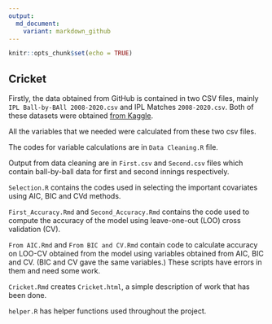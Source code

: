 ```yaml
---
output:
  md_document:
    variant: markdown_github
---
```



```r
knitr::opts_chunk$set(echo = TRUE)
```


## Cricket

Firstly, the data obtained from GitHub is contained in two CSV files, mainly `IPL Ball-by-BAll 2008-2020.csv` and IPL Matches `2008-2020.csv`. Both of these datasets were obtained [from Kaggle](https://www.kaggle.com/datasets/patrickb1912/ipl-complete-dataset-20082020).

All the variables that we needed were calculated from these two csv files.

The codes for variable calculations are in `Data Cleaning.R` file.

Output from data cleaning are in `First.csv` and `Second.csv` files which contain ball-by-ball data for first and second innings respectively.

`Selection.R` contains the codes used in selecting the important covariates using AIC, BIC and CVd methods.

`First_Accuracy.Rmd` and `Second_Accuracy.Rmd` contains the code used to compute the accuracy of the model using leave-one-out (LOO) cross validation (CV).

`From AIC.Rmd` and `From BIC and CV.Rmd` contain code to calculate accuracy on LOO-CV obtained from the model using variables obtained from AIC, BIC and CV. (BIC and CV gave the same variables.) These scripts have errors in them and need some work.

`Cricket.Rmd` creates `Cricket.html`, a simple description of work that has been done.

`helper.R` has helper functions used throughout the project.


